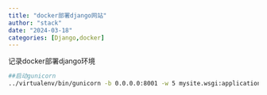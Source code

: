```yaml
---
title: "docker部署django网站"
author: "stack"
date: "2024-03-18"
categories: [Django,docker]
---
```


记录docker部署django环境

```bash
##启动gunicorn
../virtualenv/bin/gunicorn -b 0.0.0.0:8001 -w 5 mysite.wsgi:application
```


